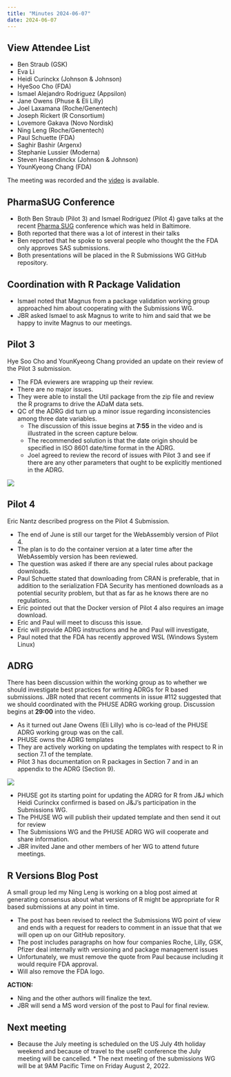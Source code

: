 ```yaml
---
title: "Minutes 2024-06-07"
date: 2024-06-07
---
```


::: {.callout-tip collapse="true"}
## View Attendee List

- Ben Straub (GSK)
- Eva Li
- Heidi Curinckx (Johnson & Johnson)
- HyeSoo Cho (FDA)
- Ismael Alejandro Rodriguez (Appsilon)
- Jane Owens (Phuse & Eli Lilly)
- Joel Laxamana (Roche/Genentech)
- Joseph Rickert (R Consortium)
- Lovemore Gakava (Novo Nordisk)
- Ning Leng (Roche/Genentech)
- Paul Schuette (FDA)
- Saghir Bashir (Argenx)
- Stephanie Lussier (Moderna)
- Steven Hasendinckx (Johnson & Johnson)
- YounKyeong Chang (FDA)
:::

The meeting was recorded and the [video](https://zoom.us/rec/share/cMcaFb0OOQmcFhdwktFrFu31Bd3ANXFm91ugZqe5WzRM0erMMzQVhYDBd1fa_Am8.ATQgpOrlYiLru6b4?startTime=1717776258000) is available.

## PharmaSUG Conference

* Both Ben Straub (Pilot 3) and Ismael Rodriguez (Pilot 4) gave talks at the recent [Pharma SUG](https://www.pharmasug.org/us/index.html) conference which was held in Baltimore.
* Both reported that there was a lot of interest in their talks
* Ben reported that he spoke to several people who thought the the FDA only approves SAS submissions.
* Both presentations will be placed in the R Submissions WG GitHub repository.

## Coordination with R Package Validation

* Ismael noted that Magnus from a package validation working group approached him about cooperating with the Submissions WG.
* JBR asked Ismael to ask Magnus to write to him and said that we be happy to invite Magnus to our meetings.


## Pilot 3

Hye Soo Cho and YounKyeong Chang provided an update on their review of the Pilot 3 submission.

* The FDA eviewers are wrapping up their review.
* There are no major issues.
* They were able to install the Util package from the zip file and review the R programs to drive the ADaM data sets.
* QC of the ADRG did turn up a minor issue regarding inconsistencies among three date variables.
  * The discussion of this issue begins at **7:55** in the video and is illustrated in the screen capture below.
  * The recommended solution is that the date origin should be specified in ISO 8601 date/time format in the ADRG.
  * Joel agreed to review the record of issues with Pilot 3 and see if there are any other parameters that ought to be explicitly mentioned in the ADRG.

![](dates.png)


## Pilot 4

Eric Nantz described progress on the Pilot 4 Submission.

* The end of June is still our target for the WebAssembly version of Pilot 4.
* The plan is to do the container version at a later time after the WebAssembly version has been reviewed.
* The question was asked if there are any special rules about package downloads.
 * Paul Schuette stated that downloading from CRAN is preferable, that in addition to the serialization FDA Security has mentioned downloads as a potential security problem, but that as far as he knows there are no regulations.
 * Eric pointed out that the Docker version of Pilot 4 also requires an image download.
 * Eric and Paul will meet to discuss this issue.
 * Eric will provide ADRG instructions and he and Paul will investigate,
* Paul noted that the FDA has recently approved WSL (Windows System Linux)

## ADRG

There has been discussion within the working group as to whether we should investigate best practices for writing ADRGs for R based submissions. JBR noted that recent comments in issue #112 suggested that we should coordinated with the PHUSE ADRG working group. Discussion begins at **29:00** into the video.

* As it turned out Jane Owens (Eli Lilly) who is co-lead of the PHUSE ADRG working group was on the call.
* PHUSE owns the ADRG templates
* They are actively working on updating the templates with respect to R in section 7.1 of the template.
* Pilot 3 has documentation on R packages in Section 7 and in an appendix to the ADRG (Section 9). 

![](ADRG.png)

* PHUSE got its starting point for updating the ADRG for R from J&J which Heidi Curinckx confirmed is based on J&J's participation in the Submissions WG.
* The PHUSE WG will publish their updated template and then send it out for review
* The Submissions WG and the PHUSE ADRG WG will cooperate and share information.
* JBR invited Jane and other members of her WG to attend future meetings.

## R Versions Blog Post

A small group led my Ning Leng is working on a blog post aimed at generating consensus about what versions of R might be appropriate for R based submissions at any point in time.

* The post has been revised to reelect the Submissions WG point of view and ends with a request for readers to comment in an issue that that we will open up on our GitHub repository.
* The post includes paragraphs on how four companies Roche, Lilly, GSK, Pfizer deal internally with versioning and package management issues
* Unfortunately, we must remove the quote from Paul because including it would require FDA approval.
* Will also remove the FDA logo.

**ACTION:**

* Ning and the other authors will finalize the text.
* JBR will send a MS word version of the post to Paul for final review.

## Next meeting

* Because the July meeting is scheduled on the US July 4th holiday weekend and because of travel to the useR! conference the July meeting will be cancelled. * The next meeting of the submissions WG will be at 9AM Pacific Time on Friday August 2, 2022.








